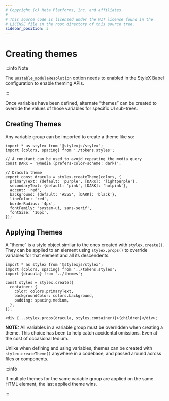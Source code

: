```yaml
---
# Copyright (c) Meta Platforms, Inc. and affiliates.
#
# This source code is licensed under the MIT license found in the
# LICENSE file in the root directory of this source tree.
sidebar_position: 3
---
```


# Creating themes

:::info Note

The [`unstable_moduleResolution`](/docs/api/configuration/babel-plugin/#unstable_moduleresolution)
option needs to enabled in the StyleX Babel configuration to enable theming APIs.

:::

Once variables have been defined, alternate “themes” can be created to override
the values of those variables for specific UI sub-trees.

## Creating Themes

Any variable group can be imported to create a theme like so:

```tsx title="themes.js"
import * as stylex from '@stylexjs/stylex';
import {colors, spacing} from './tokens.styles';

// A constant can be used to avoid repeating the media query
const DARK = '@media (prefers-color-scheme: dark)';

// Dracula theme
export const dracula = stylex.createTheme(colors, {
  primaryText: {default: 'purple', [DARK]: 'lightpurple'},
  secondaryText: {default: 'pink', [DARK]: 'hotpink'},
  accent: 'red',
  background: {default: '#555', [DARK]: 'black'},
  lineColor: 'red',
  borderRadius: '4px',
  fontFamily: 'system-ui, sans-serif',
  fontSize: '16px',
});
```

## Applying Themes

A “theme” is a style object similar to the ones created with `stylex.create()`.
They can be applied to an element using `stylex.props()` to override variables
for that element and all its descendents.

```tsx title="components/MyComponent.js"
import * as stylex from '@stylexjs/stylex';
import {colors, spacing} from '../tokens.styles';
import {dracula} from '../themes';

const styles = stylex.create({
  container: {
    color: colors.primaryText,
    backgroundColor: colors.background,
    padding: spacing.medium,
  },
});

<div {...stylex.props(dracula, styles.container)}>{children}</div>;
```

**NOTE:** All variables in a variable group must be overridden when creating a
theme. This choice has been to help catch accidental omissions. Even at the cost
of occasional tedium.

Unlike when defining and using variables, themes can be created with
`stylex.createTheme()` anywhere in a codebase, and passed around across files or
components.

:::info

If multiple themes for the same variable group are applied on the same HTML
element, the last applied theme wins.

:::
